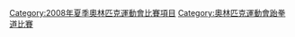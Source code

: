 [[Category:2008年夏季奧林匹克運動會比賽項目|Category:2008年夏季奧林匹克運動會比賽項目]]
[[Category:奧林匹克運動會跆拳道比賽|Category:奧林匹克運動會跆拳道比賽]]